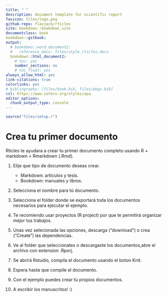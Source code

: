 ```yaml
---
title: " "
description: document template for scientific report
favicon: files/logo.png
github-repo: flavjack/rticles
site: bookdown::bookdown_site
documentclass: book
bookdown::gitbook:
output: 
  # bookdown::word_document2: 
  #   reference_docx: files/style_rticles.docx
  bookdown::html_document2:
    # toc: yes
    number_sections: no
    # toc_float: yes
always_allow_html: yes
link-citations: true
colorlinks: yes
# bibliography: [files/book.bib, files/pkgs.bib]
csl: https://www.zotero.org/styles/apa
editor_options: 
  chunk_output_type: console
---
```


```r
source("files/setup.r")
```

# Crea tu primer documento

Rticles te ayudara a crear tu primer documento completo usando R + markdown = Rmarkdown (.Rmd). 

1. Elije que tipo de documento deseas crear.

    - Markdown: articulos y tesis.
    - Bookdown: manuales y libros. 
    <p>
    
1. Selecciona el nombre para tú documento.

1. Selecciona el folder donde se exportará toda los documentos necesarios para ejecutar el ejemplo.

1. Te recomiendo usar proyectos (R project) por que te permitirá organizar mejor tus trabajos.

1. Unas vez selecionada las opciones, descarga ("download") o crea ("Create") las dependencias.

1. Ve al folder que seleccionates o descargaste los documentos,abre el archivo con extension .Rporj.

1. Se abrirá Rstudio, compila el documento usando el boton Knit.

1. Espera hasta que compile el documento.

1. Con el ejemplo puedes crear tú propios documentos. 

1. A escribir los manuscritos! :)
